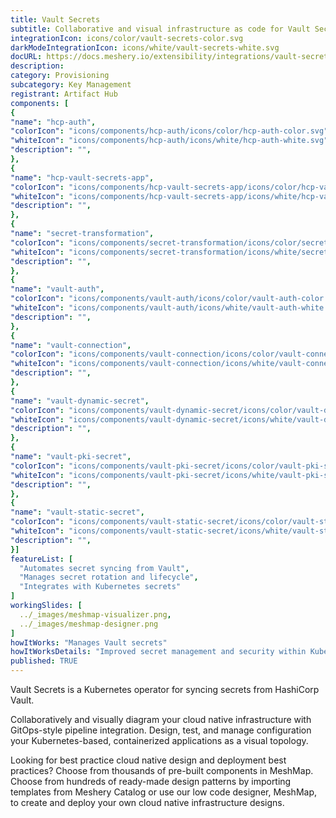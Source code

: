 ```yaml
---
title: Vault Secrets
subtitle: Collaborative and visual infrastructure as code for Vault Secrets
integrationIcon: icons/color/vault-secrets-color.svg
darkModeIntegrationIcon: icons/white/vault-secrets-white.svg
docURL: https://docs.meshery.io/extensibility/integrations/vault-secrets
description: 
category: Provisioning
subcategory: Key Management
registrant: Artifact Hub
components: [
{
"name": "hcp-auth",
"colorIcon": "icons/components/hcp-auth/icons/color/hcp-auth-color.svg",
"whiteIcon": "icons/components/hcp-auth/icons/white/hcp-auth-white.svg",
"description": "",
},
{
"name": "hcp-vault-secrets-app",
"colorIcon": "icons/components/hcp-vault-secrets-app/icons/color/hcp-vault-secrets-app-color.svg",
"whiteIcon": "icons/components/hcp-vault-secrets-app/icons/white/hcp-vault-secrets-app-white.svg",
"description": "",
},
{
"name": "secret-transformation",
"colorIcon": "icons/components/secret-transformation/icons/color/secret-transformation-color.svg",
"whiteIcon": "icons/components/secret-transformation/icons/white/secret-transformation-white.svg",
"description": "",
},
{
"name": "vault-auth",
"colorIcon": "icons/components/vault-auth/icons/color/vault-auth-color.svg",
"whiteIcon": "icons/components/vault-auth/icons/white/vault-auth-white.svg",
"description": "",
},
{
"name": "vault-connection",
"colorIcon": "icons/components/vault-connection/icons/color/vault-connection-color.svg",
"whiteIcon": "icons/components/vault-connection/icons/white/vault-connection-white.svg",
"description": "",
},
{
"name": "vault-dynamic-secret",
"colorIcon": "icons/components/vault-dynamic-secret/icons/color/vault-dynamic-secret-color.svg",
"whiteIcon": "icons/components/vault-dynamic-secret/icons/white/vault-dynamic-secret-white.svg",
"description": "",
},
{
"name": "vault-pki-secret",
"colorIcon": "icons/components/vault-pki-secret/icons/color/vault-pki-secret-color.svg",
"whiteIcon": "icons/components/vault-pki-secret/icons/white/vault-pki-secret-white.svg",
"description": "",
},
{
"name": "vault-static-secret",
"colorIcon": "icons/components/vault-static-secret/icons/color/vault-static-secret-color.svg",
"whiteIcon": "icons/components/vault-static-secret/icons/white/vault-static-secret-white.svg",
"description": "",
}]
featureList: [
  "Automates secret syncing from Vault",
  "Manages secret rotation and lifecycle",
  "Integrates with Kubernetes secrets"
]
workingSlides: [
  ../_images/meshmap-visualizer.png,
  ../_images/meshmap-designer.png
]
howItWorks: "Manages Vault secrets"
howItWorksDetails: "Improved secret management and security within Kubernetes"
published: TRUE
---
```

<p>
Vault Secrets is a Kubernetes operator for syncing secrets from HashiCorp Vault.
</p>
<p>
    Collaboratively and visually diagram your cloud native infrastructure with GitOps-style pipeline integration. Design, test, and manage configuration your Kubernetes-based, containerized applications as a visual topology.
</p>
<p>
    Looking for best practice cloud native design and deployment best practices? Choose from thousands of pre-built components in MeshMap. Choose from hundreds of ready-made design patterns by importing templates from Meshery Catalog or use our low code designer, MeshMap, to create and deploy your own cloud native infrastructure designs.
</p>
